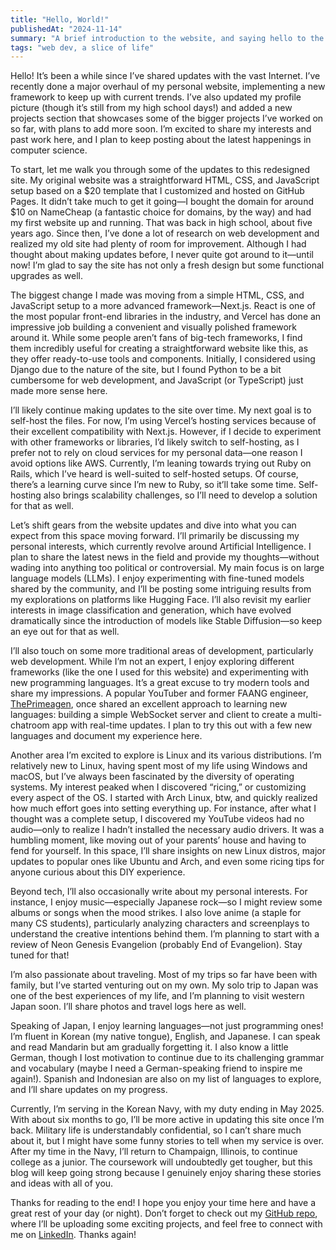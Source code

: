 ```yaml
---
title: "Hello, World!"
publishedAt: "2024-11-14"
summary: "A brief introduction to the website, and saying hello to the world!"
tags: "web dev, a slice of life"
---
```


Hello! It’s been a while since I’ve shared updates with the vast Internet. I’ve recently done a major overhaul of my personal website, implementing a new framework to keep up with current trends. I’ve also updated my profile picture (though it’s still from my high school days!) and added a new projects section that showcases some of the bigger projects I’ve worked on so far, with plans to add more soon. I’m excited to share my interests and past work here, and I plan to keep posting about the latest happenings in computer science.

To start, let me walk you through some of the updates to this redesigned site. My original website was a straightforward HTML, CSS, and JavaScript setup based on a \$20 template that I customized and hosted on GitHub Pages. It didn’t take much to get it going—I bought the domain for around \$10 on NameCheap (a fantastic choice for domains, by the way) and had my first website up and running. That was back in high school, about five years ago. Since then, I’ve done a lot of research on web development and realized my old site had plenty of room for improvement. Although I had thought about making updates before, I never quite got around to it—until now! I’m glad to say the site has not only a fresh design but some functional upgrades as well.

The biggest change I made was moving from a simple HTML, CSS, and JavaScript setup to a more advanced framework—Next.js. React is one of the most popular front-end libraries in the industry, and Vercel has done an impressive job building a convenient and visually polished framework around it. While some people aren’t fans of big-tech frameworks, I find them incredibly useful for creating a straightforward website like this, as they offer ready-to-use tools and components. Initially, I considered using Django due to the nature of the site, but I found Python to be a bit cumbersome for web development, and JavaScript (or TypeScript) just made more sense here.

I’ll likely continue making updates to the site over time. My next goal is to self-host the files. For now, I’m using Vercel’s hosting services because of their excellent compatibility with Next.js. However, if I decide to experiment with other frameworks or libraries, I’d likely switch to self-hosting, as I prefer not to rely on cloud services for my personal data—one reason I avoid options like AWS. Currently, I’m leaning towards trying out Ruby on Rails, which I’ve heard is well-suited to self-hosted setups. Of course, there’s a learning curve since I’m new to Ruby, so it’ll take some time. Self-hosting also brings scalability challenges, so I’ll need to develop a solution for that as well.

Let’s shift gears from the website updates and dive into what you can expect from this space moving forward. I’ll primarily be discussing my personal interests, which currently revolve around Artificial Intelligence. I plan to share the latest news in the field and provide my thoughts—without wading into anything too political or controversial. My main focus is on large language models (LLMs). I enjoy experimenting with fine-tuned models shared by the community, and I’ll be posting some intriguing results from my explorations on platforms like Hugging Face. I’ll also revisit my earlier interests in image classification and generation, which have evolved dramatically since the introduction of models like Stable Diffusion—so keep an eye out for that as well.

I’ll also touch on some more traditional areas of development, particularly web development. While I’m not an expert, I enjoy exploring different frameworks (like the one I used for this website) and experimenting with new programming languages. It’s a great excuse to try modern tools and share my impressions. A popular YouTuber and former FAANG engineer, <a href="https://www.youtube.com/c/theprimeagen" target="_blank">ThePrimeagen</a>, once shared an excellent approach to learning new languages: building a simple WebSocket server and client to create a multi-chatroom app with real-time updates. I plan to try this out with a few new languages and document my experience here.

Another area I’m excited to explore is Linux and its various distributions. I’m relatively new to Linux, having spent most of my life using Windows and macOS, but I’ve always been fascinated by the diversity of operating systems. My interest peaked when I discovered “ricing,” or customizing every aspect of the OS. I started with Arch Linux, btw, and quickly realized how much effort goes into setting everything up. For instance, after what I thought was a complete setup, I discovered my YouTube videos had no audio—only to realize I hadn’t installed the necessary audio drivers. It was a humbling moment, like moving out of your parents’ house and having to fend for yourself. In this space, I’ll share insights on new Linux distros, major updates to popular ones like Ubuntu and Arch, and even some ricing tips for anyone curious about this DIY experience.

Beyond tech, I’ll also occasionally write about my personal interests. For instance, I enjoy music—especially Japanese rock—so I might review some albums or songs when the mood strikes. I also love anime (a staple for many CS students), particularly analyzing characters and screenplays to understand the creative intentions behind them. I’m planning to start with a review of Neon Genesis Evangelion (probably End of Evangelion). Stay tuned for that!

I’m also passionate about traveling. Most of my trips so far have been with family, but I’ve started venturing out on my own. My solo trip to Japan was one of the best experiences of my life, and I’m planning to visit western Japan soon. I’ll share photos and travel logs here as well.

Speaking of Japan, I enjoy learning languages—not just programming ones! I’m fluent in Korean (my native tongue), English, and Japanese. I can speak and read Mandarin but am gradually forgetting it. I also know a little German, though I lost motivation to continue due to its challenging grammar and vocabulary (maybe I need a German-speaking friend to inspire me again!). Spanish and Indonesian are also on my list of languages to explore, and I’ll share updates on my progress.

Currently, I’m serving in the Korean Navy, with my duty ending in May 2025. With about six months to go, I’ll be more active in updating this site once I’m back. Military life is understandably confidential, so I can’t share much about it, but I might have some funny stories to tell when my service is over. After my time in the Navy, I’ll return to Champaign, Illinois, to continue college as a junior. The coursework will undoubtedly get tougher, but this blog will keep going strong because I genuinely enjoy sharing these stories and ideas with all of you.

Thanks for reading to the end! I hope you enjoy your time here and have a great rest of your day (or night). Don’t forget to check out my <a href="https://github.com/yunsuhan0107" target="_blank">GitHub repo</a>, where I’ll be uploading some exciting projects, and feel free to connect with me on <a href="https://www.linkedin.com/in/yunsu-han-0642041a4/" target="_blank">LinkedIn</a>. Thanks again!

